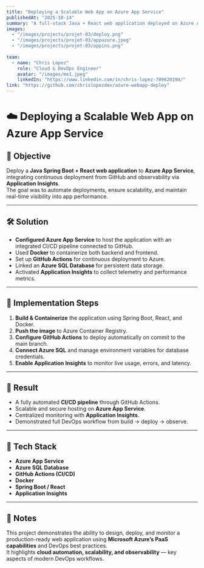 ---
title: "Deploying a Scalable Web App on Azure App Service"
publishedAt: "2025-10-14"
summary: "A full-stack Java + React web application deployed on Azure App Service with automated CI/CD via GitHub Actions and cloud monitoring through Application Insights."
images:
  - "/images/projects/projet-03/deploy.png"
  - "/images/projects/projet-03/appazure.jpeg"
  - "/images/projects/projet-03/appins.png"
 
team:
  - name: "Chris Lopez"
    role: "Cloud & DevOps Engineer"
    avatar: "/images/me1.jpeg"
    linkedIn: "https://www.linkedin.com/in/chris-lopez-709620194/"
link: "https://github.com/chrislopezdev/azure-webapp-deploy"
---

# ☁️ Deploying a Scalable Web App on Azure App Service

## 🎯 Objective
Deploy a **Java Spring Boot + React web application** to **Azure App Service**, integrating continuous deployment from GitHub and observability via **Application Insights**.  
The goal was to automate deployments, ensure scalability, and maintain real-time visibility into app performance.

---

## 🛠️ Solution
- **Configured Azure App Service** to host the application with an integrated CI/CD pipeline connected to GitHub.  
- Used **Docker** to containerize both backend and frontend.  
- Set up **GitHub Actions** for continuous deployment to Azure.  
- Linked an **Azure SQL Database** for persistent data storage.  
- Activated **Application Insights** to collect telemetry and performance metrics.  

---

## 🧩 Implementation Steps
1. **Build & Containerize** the application using Spring Boot, React, and Docker.  
2. **Push the image** to Azure Container Registry.  
3. **Configure GitHub Actions** to deploy automatically on commit to the main branch.  
4. **Connect Azure SQL** and manage environment variables for database credentials.  
5. **Enable Application Insights** to monitor live usage, errors, and latency.  

---

## 🚀 Result
- A fully automated **CI/CD pipeline** through GitHub Actions.  
- Scalable and secure hosting on **Azure App Service**.  
- Centralized monitoring with **Application Insights**.  
- Demonstrated full DevOps workflow from build → deploy → observe.  

---

## 🔧 Tech Stack
- **Azure App Service**  
- **Azure SQL Database**  
- **GitHub Actions (CI/CD)**  
- **Docker**  
- **Spring Boot / React**  
- **Application Insights**

---

## 💬 Notes
This project demonstrates the ability to design, deploy, and monitor a production-ready web application using **Microsoft Azure’s PaaS capabilities** and DevOps best practices.  
It highlights **cloud automation, scalability, and observability** — key aspects of modern DevOps workflows.
